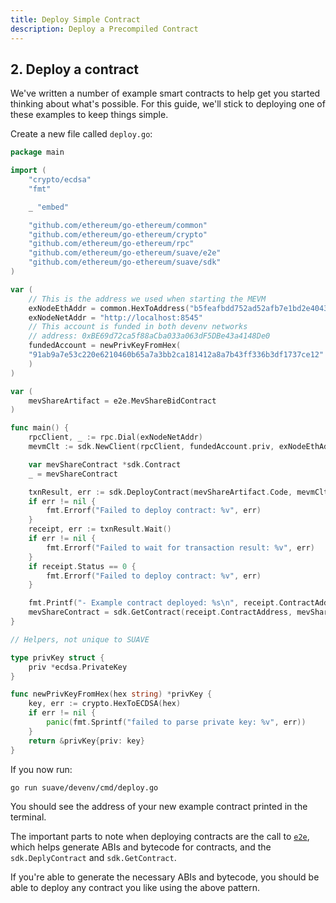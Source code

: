 ```yaml
---
title: Deploy Simple Contract
description: Deploy a Precompiled Contract
---
```


## 2. Deploy a contract

We've written a number of example smart contracts to help get you started thinking about what's possible. For this guide, we'll stick to deploying one of these examples to keep things simple.

Create a new file called `deploy.go`:

```go
package main

import (
	"crypto/ecdsa"
	"fmt"

	_ "embed"

	"github.com/ethereum/go-ethereum/common"
	"github.com/ethereum/go-ethereum/crypto"
	"github.com/ethereum/go-ethereum/rpc"
	"github.com/ethereum/go-ethereum/suave/e2e"
	"github.com/ethereum/go-ethereum/suave/sdk"
)

var (
    // This is the address we used when starting the MEVM
	exNodeEthAddr = common.HexToAddress("b5feafbdd752ad52afb7e1bd2e40432a485bbb7f")
	exNodeNetAddr = "http://localhost:8545"
	// This account is funded in both devenv networks
	// address: 0xBE69d72ca5f88aCba033a063dF5DBe43a4148De0
	fundedAccount = newPrivKeyFromHex(
    "91ab9a7e53c220e6210460b65a7a3bb2ca181412a8a7b43ff336b3df1737ce12"
    )
)

var (
	mevShareArtifact = e2e.MevShareBidContract
)

func main() {
    rpcClient, _ := rpc.Dial(exNodeNetAddr)
	mevmClt := sdk.NewClient(rpcClient, fundedAccount.priv, exNodeEthAddr)

	var mevShareContract *sdk.Contract
	_ = mevShareContract

	txnResult, err := sdk.DeployContract(mevShareArtifact.Code, mevmClt)
	if err != nil {
		fmt.Errorf("Failed to deploy contract: %v", err)
	}
	receipt, err := txnResult.Wait()
	if err != nil {
		fmt.Errorf("Failed to wait for transaction result: %v", err)
	}
	if receipt.Status == 0 {
		fmt.Errorf("Failed to deploy contract: %v", err)
	}

	fmt.Printf("- Example contract deployed: %s\n", receipt.ContractAddress)
	mevShareContract = sdk.GetContract(receipt.ContractAddress, mevShareArtifact.Abi, mevmClt)
}

// Helpers, not unique to SUAVE

type privKey struct {
	priv *ecdsa.PrivateKey
}

func newPrivKeyFromHex(hex string) *privKey {
	key, err := crypto.HexToECDSA(hex)
	if err != nil {
		panic(fmt.Sprintf("failed to parse private key: %v", err))
	}
	return &privKey{priv: key}
}
```

If you now run:

```bash
go run suave/devenv/cmd/deploy.go
```

You should see the address of your new example contract printed in the terminal.

The important parts to note when deploying contracts are the call to [`e2e`](https://github.com/flashbots/suave-geth/blob/main/suave/e2e/contracts.go), which helps generate ABIs and bytecode for contracts, and the `sdk.DeplyContract` and `sdk.GetContract`. 

If you're able to generate the necessary ABIs and bytecode, you should be able to deploy any contract you like using the above pattern.
